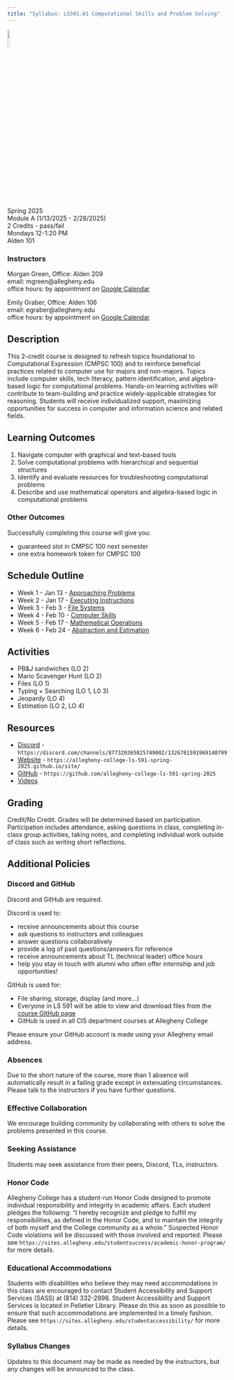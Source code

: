 ```yaml
---
title: "Syllabus: LS591.A1 Computational Skills and Problem Solving"
---
```


![](images/jigsaw.jpg){width="10%"}

Spring 2025  
Module A (1/13/2025 - 2/28/2025)  
2 Credits - pass/fail  
Mondays 12-1:20 PM  
Alden 101  

### Instructors

Morgan Green, Office: Alden 209  
email: mgreen@allegheny.edu  
office hours: by appointment on [Google Calendar](https://calendar.google.com/calendar/u/0/appointments/schedules/AcZssZ1ZnFy9IkWemSjQ98WWhGh7UVwkph3U2RuDrrLt781dWM4x_bQPunp9mylOe8TXdHWjtKpGa1SP)

Emily Graber, Office: Alden 106  
email: egraber@allegheny.edu  
office hours: by appointment on [Google Calendar](https://calendar.app.google/MYV4AVsQG2fUM9Ja7)

## Description

This 2-credit course is designed to refresh topics foundational
to Computational Expression (CMPSC 100) and to reinforce
beneficial practices related to computer use for majors and
non-majors. Topics include computer skills, tech literacy, pattern
identification, and algebra-based logic for computational problems.
Hands-on learning activities will contribute to team-building and
practice widely-applicable strategies for reasoning. Students will
receive individualized support, maximizing opportunities for success
in computer and information science and related fields.

## Learning Outcomes

1. Navigate computer with graphical and text-based tools
2. Solve computational problems with hierarchical and sequential structures
3. Identify and evaluate resources for troubleshooting computational problems
4. Describe and use mathematical operators and algebra-based logic in computational problems

### Other Outcomes

Successfully completing this course will give you:

- guaranteed slot in CMPSC 100 next semester
- one extra homework token for CMPSC 100

## Schedule Outline

- Week 1 - Jan 13 - [Approaching Problems](materials.qmd#week-one-approaching-problems)
- Week 2 - Jan 17 - [Executing Instructions](materials.qmd#week-two-executing-instructions)
- Week 3 - Feb 3 - [File Systems](materials.qmd#week-three-file-systems)
- Week 4 - Feb 10 - [Computer Skills](materials.qmd#week-four-computer-skills)
- Week 5 - Feb 17 - [Mathematical Operations](materials.qmd#week-five-mathematical-operations)
- Week 6 - Feb 24 - [Abstraction and Estimation](materials.qmd#week-six-abstraction-and-estimation)

## Activities

- PB&J sandwiches (LO 2)
- Mario Scavenger Hunt (LO 2)
- Files (LO 1)
- Typing + Searching (LO 1, L0 3)
- Jeopardy (LO 4)
- Estimation (LO 2, LO 4)
  
<!-- - Activity 1 - [Estimation (LO 2, LO 4)](/Week1-ApproachingProblems/activity-estimation/)
- Activity 2 - [Files (LO 1)](/Week2-FileSystems/activity-files/)
- Activity 3 - [Typing + Searching (LO 1, L0 3)](/Week3-ComputerSkills/activity-type+search/)
- Activity 4 - Blue & Gold Panel Talk
- PB&J sandwiches + Scavenger Hunt (LO 2)](/Week5-LogicalReasoning/activity-scavengerhunt/)
- Activity 6 - [Jeopardy (LO 4)](/Week6-MathematicalOperations/activity-jeopardy/) -->

## Resources

- [Discord](https://discord.com/channels/877320365825749002/1326701591969140799) -
  `https://discord.com/channels/877320365825749002/1326701591969140799`
- [Website](https://allegheny-college-ls-591-spring-2025.github.io/site/) -
  `https://allegheny-college-ls-591-spring-2025.github.io/site/`
- [GitHub](https://github.com/allegheny-college-ls-591-spring-2025) -
  `https://github.com/allegheny-college-ls-591-spring-2025`
- [Videos](https://docs.google.com/presentation/d/1r61X-lCqCnmjonBCHdZ6AfC2DatKs5B9ADU7LGoPrUQ/edit?usp=sharing)

## Grading

Credit/No Credit. Grades will be determined based on participation. Participation
includes attendance, asking questions in class, completing in-class group activities,
taking notes, and completing individual work outside of class such as writing short reflections.

## Additional Policies

### Discord and GitHub

Discord and GitHub are required.

Discord is used to:

- receive announcements about this course
- ask questions to instructors and colleagues
- answer questions collaboratively
- provide a log of past questions/answers for reference
- receive announcements about TL (technical leader) office hours
- help you stay in touch with alumni who often offer internship and job opportunities!
  
GitHub is used for:

- File sharing, storage, display (and more...)
- Everyone in LS 591 will be able to view and download files from the
  [course GitHub page](https://github.com/allegheny-college-ls-591-spring-2025)
- GitHub is used in all CIS department courses at Allegheny College

Please ensure your GitHub account is made using your Allegheny email address.  

### Absences

Due to the short nature of the course, more than 1 absence
will automatically result in a failing grade except in extenuating circumstances.
Please talk to the instructors if you have further questions.

### Effective Collaboration

We encourage building community by collaborating with others to solve
the problems presented in this course.

### Seeking Assistance

Students may seek assistance from their peers, Discord, TLs, instructors.

### Honor Code

Allegheny College has a student-run Honor Code designed to promote individual
responsibility and integrity in academic affairs. Each student pledges the following:
“I hereby recognize and pledge to fulfill my responsibilities, as defined in the Honor
Code, and to maintain the integrity of both myself and the College community as a whole.”
Suspected Honor Code violations will be discussed with those involved and reported. Please see
`https://sites.allegheny.edu/studentsuccess/academic-honor-program/` for more details.

### Educational Accommodations

Students with disabilities who believe they may need accommodations in this class are
encouraged to contact Student Accessibility and Support Services (SASS) at
(814) 332-2898.  Student Accessibility and Support Services is located in Pelletier
Library.  Please do this as soon as possible to ensure that such accommodations are
implemented in a timely fashion. Please see
`https://sites.allegheny.edu/studentaccessibility/` for more details.

### Syllabus Changes

Updates to this document may be made as needed by the instructors, but any changes will be
announced to the class.


